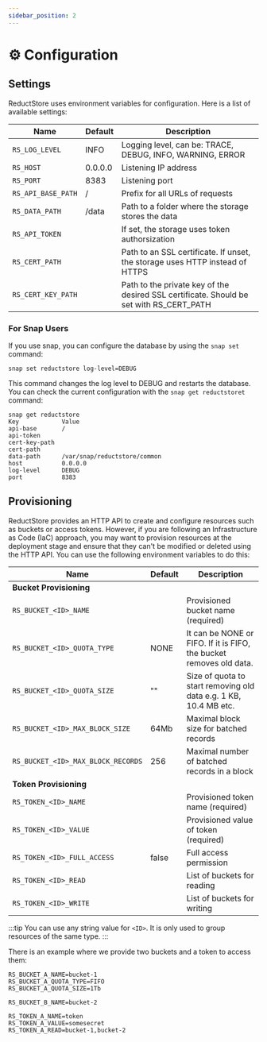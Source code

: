 ```yaml
---
sidebar_position: 2
---
```


# ⚙ Configuration

## Settings

ReductStore uses environment variables for configuration. Here is a list of available settings:

| Name                | Default | Description                                                                               |
| ------------------- | ------- | ----------------------------------------------------------------------------------------- |
| `RS_LOG_LEVEL`      | INFO    | Logging level, can be: TRACE, DEBUG, INFO, WARNING, ERROR                                 |
| `RS_HOST`           | 0.0.0.0 | Listening IP address                                                                      |
| `RS_PORT`           | 8383    | Listening port                                                                            |
| `RS_API_BASE_PATH`  | /       | Prefix for all URLs of requests                                                           |
| `RS_DATA_PATH`      | /data   | Path to a folder where the storage stores the data                                        |
| `RS_API_TOKEN`      |         | If set, the storage uses token authorsization                                             |
| `RS_CERT_PATH`      |         | Path to an SSL certificate. If unset, the storage uses HTTP instead of HTTPS              |
| `RS_CERT_KEY_PATH`  |         | Path to the private key of the desired SSL certificate. Should be set with RS\_CERT\_PATH |

### For Snap Users

If you use snap, you can configure the database by using the `snap set` command:

```
snap set reductstore log-level=DEBUG
```

This command changes the log level to DEBUG and restarts the database. You can check the current configuration with the `snap get reductstoret` command:

```
snap get reductstore
Key            Value
api-base       /
api-token
cert-key-path
cert-path
data-path      /var/snap/reductstore/common
host           0.0.0.0
log-level      DEBUG
port           8383
```

## Provisioning

ReductStore provides an HTTP API to create and configure resources such as buckets or access tokens. However, if you are following an Infrastructure as Code (IaC) approach, you may want to provision resources at the deployment stage and ensure that they can't be modified or deleted using the HTTP API. You can use the following environment variables to do this:

| Name                                               | Default | Description                                                          |
|----------------------------------------------------|---------|----------------------------------------------------------------------|
| **Bucket Provisioning**                            |         |                                                                      |
| `RS_BUCKET_<ID>_NAME`                              |         | Provisioned bucket name (required)                                   |
| `RS_BUCKET_<ID>_QUOTA_TYPE`                        | NONE    | It can be NONE or FIFO. If it is FIFO, the bucket removes old data.  |
| `RS_BUCKET_<ID>_QUOTA_SIZE`                        | ""      | Size of quota to start removing old data e.g. 1 KB, 10.4 MB etc.     |
| `RS_BUCKET_<ID>_MAX_BLOCK_SIZE`                    | 64Mb    | Maximal block size for batched records                               |
| `RS_BUCKET_<ID>_MAX_BLOCK_RECORDS`                 | 256     | Maximal number of batched records in a block                         |
| **Token Provisioning**                             |         |                                                                      |
| `RS_TOKEN_<ID>_NAME`                               |         | Provisioned token name (required)                                    |
| `RS_TOKEN_<ID>_VALUE`                              |         | Provisioned value of token (required)                                |
| `RS_TOKEN_<ID>_FULL_ACCESS`                        | false   | Full access permission                                               |
| `RS_TOKEN_<ID>_READ`                               |         | List of buckets for reading                                          |
| `RS_TOKEN_<ID>_WRITE`                              |         | List of buckets for writing                                          |


:::tip
You can use any string value for `<ID>`. It is only used to group resources of the same type.
:::



&#x20;There is an example where we provide two buckets and a token to access them:

```
RS_BUCKET_A_NAME=bucket-1
RS_BUCKET_A_QUOTA_TYPE=FIFO
RS_BUCKET_A_QUOTA_SIZE=1Tb

RS_BUCKET_B_NAME=bucket-2

RS_TOKEN_A_NAME=token
RS_TOKEN_A_VALUE=somesecret
RS_TOKEN_A_READ=bucket-1,bucket-2
```
